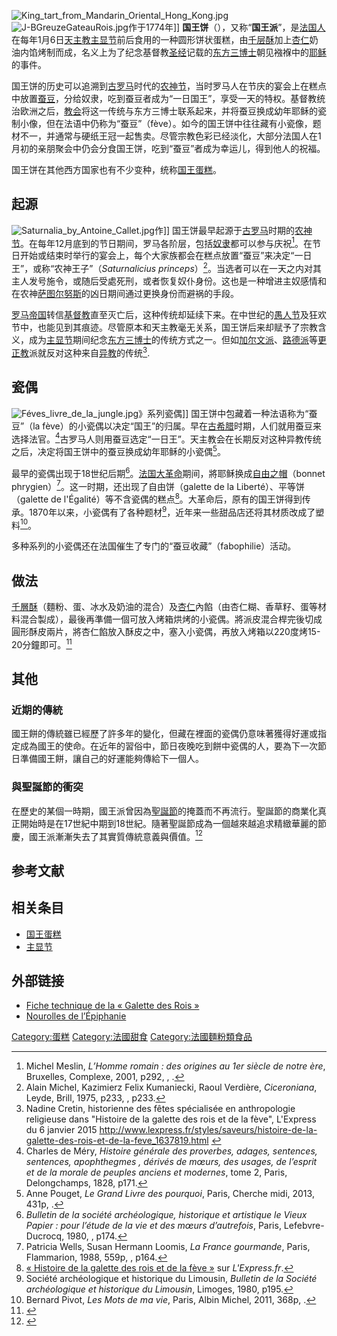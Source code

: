 [[File:King_tart_from_Mandarin_Oriental_Hong_Kong.jpg|thumb]]
[[File:J-BGreuzeGateauRois.jpg|thumb]]作于1774年]]
'''国王饼'''（{{lang-fr|'''galette des Rois'''}}），又称“'''国王派'''”，是[[法国人|法国人]]在每年1月6日[[天主教|天主教]][[主显节|主显节]]前后食用的一种圆形饼状蛋糕，由[[酥皮|千层酥]]加上[[杏仁|杏仁]]奶油内馅烤制而成，名义上为了纪念基督教[[圣经|圣经]]记载的[[东方三博士|东方三博士]]朝见襁褓中的[[耶稣|耶稣]]的事件。

国王饼的历史可以追溯到[[古罗马|古罗马]]时代的[[农神节|农神节]]，当时罗马人在节庆的宴会上在糕点中放置[[蚕豆|蚕豆]]，分给奴隶，吃到蚕豆者成为“一日国王”，享受一天的特权。基督教统治欧洲之后，[[教会|教会]]将这一传统与东方三博士联系起来，并将蚕豆换成幼年耶稣的瓷制小像，但在法语中仍称为“蚕豆”（fève）。如今的国王饼中往往藏有小瓷像，题材不一，并通常与硬纸王冠一起售卖。尽管宗教色彩已经淡化，大部分法国人在1月初的亲朋聚会中仍会分食国王饼，吃到“蚕豆”者成为幸运儿，得到他人的祝福。

国王饼在其他西方国家也有不少变种，统称[[帝王蛋糕|国王蛋糕]]。

== 起源 ==
[[File:Saturnalia_by_Antoine_Callet.jpg|thumb]]作]]
国王饼最早起源于[[古罗马|古罗马]]时期的[[农神节|农神节]]。在每年12月底到的节日期间，罗马各阶层，包括[[奴隶|奴隶]]都可以参与庆祝<ref>Michel Meslin, ''L’Homme romain : des origines au 1er siècle de notre ère'', Bruxelles, Complexe, 2001, p292, {{ISBN|978-2-87027-819-2}}, {{p.|168}}.</ref>。在节日开始或结束时举行的宴会上，每个大家族都会在糕点放置“蚕豆”来决定“一日王”，或称“农神王子”（''Saturnalicius princeps''）<ref>Alain Michel, Kazimierz Felix Kumaniecki, Raoul Verdière, ''Ciceroniana'', Leyde, Brill, 1975, p233, {{ISBN|978-9-00404-236-0}}, p233.</ref>。当选者可以在一天之内对其主人发号施令，或随后受處死刑，或者恢复奴仆身份。这也是一种增进主奴感情和在农神[[萨图尔努斯|萨图尔努斯]]的凶日期间通过更换身份而避祸的手段。

[[罗马帝国|罗马帝国]]转信[[基督教|基督教]]直至灭亡后，这种传统却延续下来。在中世纪的[[愚人节|愚人节]]及狂欢节中，也能见到其痕迹。尽管原本和天主教毫无关系，国王饼后来却赋予了宗教含义，成为[[主显节|主显节]]期间纪念[[东方三博士|东方三博士]]的传统方式之一。但如[[加尔文派|加尔文派]]、[[路德派|路德派]]等[[更正教|更正教]]派就反对这种来自[[异教|异教]]的传统<ref>Nadine Cretin, historienne des fêtes spécialisée en anthropologie religieuse dans "Histoire de la galette des rois et de la fève", L'Express du 6 janvier 2015 http://www.lexpress.fr/styles/saveurs/histoire-de-la-galette-des-rois-et-de-la-feve_1637819.html {{Wayback|url=http://www.lexpress.fr/styles/saveurs/histoire-de-la-galette-des-rois-et-de-la-feve_1637819.html |date=20161223055503 }}</ref>.

== 瓷偶 ==
[[File:Féves_livre_de_la_jungle.jpg|thumb]]》系列瓷偶]]
国王饼中包藏着一种法语称为“蚕豆”（la fève）的小瓷偶以决定“国王”的归属。早在[[古希腊|古希腊]]时期，人们就用蚕豆来选择法官。<ref>Charles de Méry, ''Histoire générale des proverbes, adages, sentences, sentences, apophthegmes<!--TELLE L"ORTHOGRAPHE EN COUVERTURE : https://books.google.com/books?id=9xulEVI0kGwC&pg=PA7&dq=Histoire+g%C3%A9n%C3%A9rale+des+proverbes,+adages,+sentences,+apophthegmes&hl=en&sa=X&ei=p__OVJeLF-LIsQS0m4K4BQ&ved=0CCIQ6AEwAA#v=onepage&q=Histoire%20g%C3%A9n%C3%A9rale%20des%20proverbes%2C%20adages%2C%20sentences%2C%20apophthegmes&f=false-->, dérivés de mœurs, des usages, de l’esprit et de la morale de peuples anciens et modernes'', tome 2, Paris, Delongchamps, 1828, p171.</ref>古罗马人则用蚕豆选定“一日王”。天主教会在长期反对这种异教传统之后，决定将国王饼中的蚕豆换成幼年耶稣的小瓷偶<ref>Anne Pouget, ''Le Grand Livre des pourquoi'', Paris, Cherche midi, 2013, 431p, {{ISBN|978-2-74912-760-6}}.</ref>。

最早的瓷偶出现于18世纪后期<ref>''Bulletin de la société archéologique, historique et artistique le Vieux Papier : pour l’étude de la vie et des mœurs d’autrefois'', Paris, Lefebvre-Ducrocq, 1980, {{ISSN|1145-7325}}, p174.</ref>。[[法国大革命|法国大革命]]期间，將耶稣换成[[弗里吉亚无边便帽|自由之帽]]（bonnet phrygien）<ref>Patricia Wells, Susan Hermann Loomis, ''La France gourmande'', Paris, Flammarion, 1988, 559p, {{ISBN|978-2-08200-537-1}}, p164.</ref>。这一时期，还出现了自由饼（galette de la Liberté）、平等饼（galette de l'Égalité）等不含瓷偶的糕点<ref name="lexpress">[http://www.lexpress.fr/styles/saveurs/histoire-de-la-galette-des-rois-et-de-la-feve_1637819.html « Histoire de la galette des rois et de la fève »] {{Wayback|url=http://www.lexpress.fr/styles/saveurs/histoire-de-la-galette-des-rois-et-de-la-feve_1637819.html |date=20161223055503 }} sur ''L'Express.fr''.</ref>。大革命后，原有的国王饼得到传承。1870年以来，小瓷偶有了各种题材<ref>Société archéologique et historique du Limousin, ''Bulletin de la Société archéologique et historique du Limousin'', Limoges, 1980, p195.</ref>，近年来一些甜品店还将其材质改成了塑料<ref>Bernard Pivot, ''Les Mots de ma vie'', Paris, Albin Michel, 2011, 368p, {{ISBN|978-2-22622-085-1}}.</ref>。

多种系列的小瓷偶还在法国催生了专门的“蚕豆收藏”（fabophilie）活动。

== 做法 ==
[[酥皮|千層酥]]（麵粉、蛋、冰水及奶油的混合）及[[杏仁|杏仁]]內餡（由杏仁糊、香草籽、蛋等材料混合製成），最後再準備一個可放入烤箱烘烤的小瓷偶。將派皮混合桿完後切成圓形酥皮兩片，將杏仁餡放入酥皮之中，塞入小瓷偶，再放入烤箱以220度烤15-20分鐘即可。<ref>{{cite web|url=http://www.biosmonthly.com/contactd.php?id=1480|title=[ BIOS Monthly ]  《特稿》法國人的新年點心：國王餅（Galette des Rois）|publisher=|accessdate=2016-12-28|archive-date=2016-03-04|archive-url=https://web.archive.org/web/20160304075029/http://www.biosmonthly.com/contactd.php?id=1480|dead-url=yes}}</ref>

== 其他 ==
=== 近期的傳統 ===
國王餅的傳統雖已經歷了許多年的變化，但藏在裡面的瓷偶仍意味著獲得好運或指定成為國王的使命。在近年的習俗中，節日夜晚吃到餅中瓷偶的人，要為下一次節日準備國王餅，讓自己的好運能夠傳給下一個人。

=== 與聖誕節的衝突 ===
在歷史的某個一時期，國王派曾因為[[聖誕節|聖誕節]]的掩蓋而不再流行。聖誕節的商業化真正開始時是在17世紀中期到18世紀。隨著聖誕節成為一個越來越追求精緻華麗的節慶，國王派漸漸失去了其實質傳統意義與價值。<ref>{{cite web|url=http://www.ehow.com/about_5113975_history-king-cake.html|title=History of the King Cake|author=Elizabeth Stover|work=eHow|accessdate=2016-12-28|archive-date=2016-08-19|archive-url=https://web.archive.org/web/20160819014738/http://www.ehow.com/about_5113975_history-king-cake.html|dead-url=no}}</ref>

== 参考文献 ==
{{reflist}}

==相关条目==
*[[国王蛋糕|国王蛋糕]]
*[[主显节|主显节]]

==外部链接==
* [http://www.hotellerie-restauration.ac-versailles.fr/fiches/?id=157 Fiche technique de la « Galette des Rois »]{{Wayback|url=http://www.hotellerie-restauration.ac-versailles.fr/fiches/?id=157 |date=20170922154506 }}
* [http://normandie-heritage.com/spip.php?article714 Nourolles de l’Épiphanie]{{Wayback|url=http://normandie-heritage.com/spip.php?article714 |date=20160331052906 }}

[[Category:蛋糕|Category:蛋糕]]
[[Category:法國甜食|Category:法國甜食]]
[[Category:法國麵粉類食品|Category:法國麵粉類食品]]